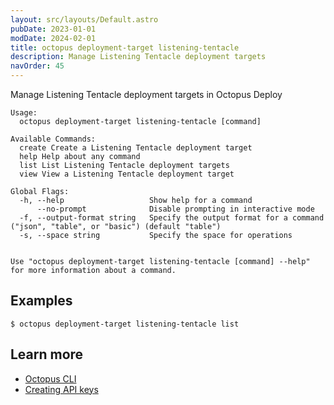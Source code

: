 ```yaml
---
layout: src/layouts/Default.astro
pubDate: 2023-01-01
modDate: 2024-02-01
title: octopus deployment-target listening-tentacle
description: Manage Listening Tentacle deployment targets
navOrder: 45
---
```


Manage Listening Tentacle deployment targets in Octopus Deploy

```
Usage:
  octopus deployment-target listening-tentacle [command]

Available Commands:
  create Create a Listening Tentacle deployment target
  help Help about any command
  list List Listening Tentacle deployment targets
  view View a Listening Tentacle deployment target

Global Flags:
  -h, --help                   Show help for a command
      --no-prompt              Disable prompting in interactive mode
  -f, --output-format string   Specify the output format for a command ("json", "table", or "basic") (default "table")
  -s, --space string           Specify the space for operations


Use "octopus deployment-target listening-tentacle [command] --help" for more information about a command.
```

## Examples

<SamplesInstance />

```
$ octopus deployment-target listening-tentacle list

```

## Learn more

- [Octopus CLI](/docs/octopus-rest-api/cli)
- [Creating API keys](/docs/octopus-rest-api/how-to-create-an-api-key)